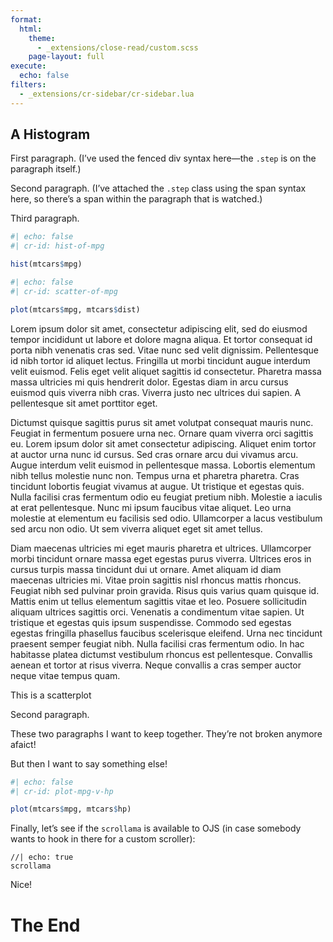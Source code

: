 ```yaml
---
format:
  html:
    theme:
      - _extensions/close-read/custom.scss
    page-layout: full
execute: 
  echo: false
filters:
  - _extensions/cr-sidebar/cr-sidebar.lua
---
```


:::{.cr-sidebar}

# A Histogram

:::{.step}
First paragraph. (I've used the fenced div syntax here—the `.step` is on the paragraph itself.)
:::

[Second paragraph.]{.step} (I've attached the `.step` class using the span syntax here, so there's a span within the paragraph that is watched.)

Third paragraph.

```r
#| echo: false
#| cr-id: hist-of-mpg

hist(mtcars$mpg)
```

```r
#| echo: false
#| cr-id: scatter-of-mpg

plot(mtcars$mpg, mtcars$dist)
```

:::

Lorem ipsum dolor sit amet, consectetur adipiscing elit, sed do eiusmod tempor incididunt ut labore et dolore magna aliqua. Et tortor consequat id porta nibh venenatis cras sed. Vitae nunc sed velit dignissim. Pellentesque id nibh tortor id aliquet lectus. Fringilla ut morbi tincidunt augue interdum velit euismod. Felis eget velit aliquet sagittis id consectetur. Pharetra massa massa ultricies mi quis hendrerit dolor. Egestas diam in arcu cursus euismod quis viverra nibh cras. Viverra justo nec ultrices dui sapien. A pellentesque sit amet porttitor eget.

Dictumst quisque sagittis purus sit amet volutpat consequat mauris nunc. Feugiat in fermentum posuere urna nec. Ornare quam viverra orci sagittis eu. Lorem ipsum dolor sit amet consectetur adipiscing. Aliquet enim tortor at auctor urna nunc id cursus. Sed cras ornare arcu dui vivamus arcu. Augue interdum velit euismod in pellentesque massa. Lobortis elementum nibh tellus molestie nunc non. Tempus urna et pharetra pharetra. Cras tincidunt lobortis feugiat vivamus at augue. Ut tristique et egestas quis. Nulla facilisi cras fermentum odio eu feugiat pretium nibh. Molestie a iaculis at erat pellentesque. Nunc mi ipsum faucibus vitae aliquet. Leo urna molestie at elementum eu facilisis sed odio. Ullamcorper a lacus vestibulum sed arcu non odio. Ut sem viverra aliquet eget sit amet tellus.

Diam maecenas ultricies mi eget mauris pharetra et ultrices. Ullamcorper morbi tincidunt ornare massa eget egestas purus viverra. Ultrices eros in cursus turpis massa tincidunt dui ut ornare. Amet aliquam id diam maecenas ultricies mi. Vitae proin sagittis nisl rhoncus mattis rhoncus. Feugiat nibh sed pulvinar proin gravida. Risus quis varius quam quisque id. Mattis enim ut tellus elementum sagittis vitae et leo. Posuere sollicitudin aliquam ultrices sagittis orci. Venenatis a condimentum vitae sapien. Ut tristique et egestas quis ipsum suspendisse. Commodo sed egestas egestas fringilla phasellus faucibus scelerisque eleifend. Urna nec tincidunt praesent semper feugiat nibh. Nulla facilisi cras fermentum odio. In hac habitasse platea dictumst vestibulum rhoncus est pellentesque. Convallis aenean et tortor at risus viverra. Neque convallis a cras semper auctor neque vitae tempus quam.

:::{.cr-sidebar}

This is a scatterplot

:::{}
Second paragraph.

These two paragraphs I want to keep together. They're not broken anymore afaict!
:::

But then I want to say something else!

```r
#| echo: false
#| cr-id: plot-mpg-v-hp

plot(mtcars$mpg, mtcars$hp)
```

:::

Finally, let's see if the `scrollama` is available to OJS (in case somebody wants to hook in there for a custom scroller):

```ojs
//| echo: true
scrollama
```

Nice!

# The End